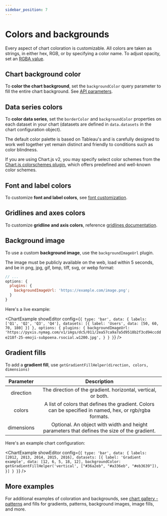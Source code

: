 ```yaml
---
sidebar_position: 7
---
```



# Colors and backgrounds

Every aspect of chart coloration is customizable. All colors are taken as strings, in either hex, RGB, or by specifying a color name. To adjust opacity, set an [RGBA value](https://htmlcolors.com/rgba-color).

## Chart background color

To **color the chart background**, set the `backgroundColor` query parameter to fill the entire chart background. See [API parameters](TODO).

## Data series colors

To **color data series**, set the `borderColor` and `backgroundColor` properties on each dataset in your chart (datasets are defined in `data.datasets` in the chart configuration object).

The default color palette is based on Tableau's and is carefully designed to work well together yet remain distinct and friendly to conditions such as color blindness.

If you are using Chart.js v2, you may specify select color schemes from the [Chart.js colorschemes plugin](https://nagix.github.io/chartjs-plugin-colorschemes/), which offers predefined and well-known color schemes.

## Font and label colors

To customize **font and label colors**, see [font customization](TODO).

## Gridlines and axes colors

To customize **gridline and axis colors**, reference [gridlines documentation](TODO).

## Background image

To use a custom **background image**, use the `backgroundImageUrl` plugin.

The image must be publicly available on the web, load within 5 seconds, and be in png, jpg, gif, bmp, tiff, svg, or webp format:

```js
// ...
options: {
  plugins: {
    backgroundImageUrl: 'https://example.com/image.png';
  }
}
```

Here's a live example:

<ChartExample
  showEditor
  config={`{
  type: 'bar',
  data: {
    labels: ['Q1', 'Q2', 'Q3', 'Q4'],
    datasets: [{
      label: 'Users',
      data: [50, 60, 70, 180]
    }]
  },
  options: {
    plugins: {
      backgroundImageUrl: 'https://pyxis.nymag.com/v1/imgs/dc5/011/2ea57ca9a7a5d9518b2f3cd94ccdde218f-25-emoji-subpoena.rsocial.w1200.jpg',
    }
  }
}`}
/>

## Gradient fills

To add a **gradient fill**, use `getGradientFillHelper(direction, colors, dimensions)`

| Parameter  |                                               Description                                               |
| :--------: | :-----------------------------------------------------------------------------------------------------: |
| direction  |                      The direction of the gradient. horizontal, vertical, or both.                      |
|   colors   | A list of colors that defines the gradient. Colors can be specified in named, hex, or rgb/rgba formats. |
| dimensions |       Optional. An object with width and height parameters that defines the size of the gradient.       |

Here's an example chart configuration:

<ChartExample
  showEditor
  config={`{
  type: 'bar',
  data: {
    labels: [2012, 2013, 2014, 2015, 2016],
    datasets: [{
      label: 'Gradient example',
      data: [12, 6, 5, 18, 12],
      backgroundColor: getGradientFillHelper('vertical', ["#36a2eb", "#a336eb", "#eb3639"]),
    }]
  }
}`}
/>

## More examples

For additional examples of coloration and backgrounds, see [chart gallery - patterns](https://quickchart.io/gallery/#patterns-fills) and fills for gradients, patterns, background images, image fills, and more.
